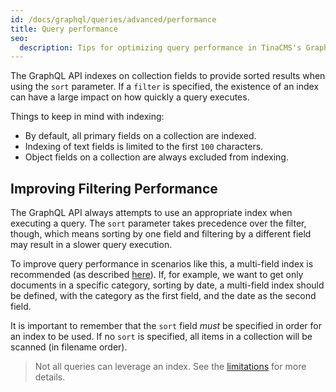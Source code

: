 ```yaml
---
id: /docs/graphql/queries/advanced/performance
title: Query performance
seo:
  description: Tips for optimizing query performance in TinaCMS's GraphQL API, including indexing and filtering strategies.
---
```


The GraphQL API indexes on collection fields to provide sorted results when using the `sort` parameter. If a `filter` is specified, the existence of an index can have a large impact on how quickly a query executes.

Things to keep in mind with indexing:

- By default, all primary fields on a collection are indexed.
- Indexing of text fields is limited to the first `100` characters.
- Object fields on a collection are always excluded from indexing.

## Improving Filtering Performance

The GraphQL API always attempts to use an appropriate index when executing a query. The `sort` parameter takes precedence over the filter, though, which means sorting by one field and filtering by a different field may result in a slower query execution.

To improve query performance in scenarios like this, a multi-field index is recommended (as described [here](/docs/graphql/queries/advanced/sorting/#sorting-on-multiple-fields)). If, for example, we want to get only documents in a specific category, sorting by date, a multi-field index should be defined, with the category as the first field, and the date as the second field.

It is important to remember that the `sort` field _must_ be specified in order for an index to be used. If no `sort` is specified, all items in a collection will be scanned (in filename order).

> Not all queries can leverage an index. See the [limitations](/docs/graphql/queries/advanced/limitations/#indexing) for more details.
